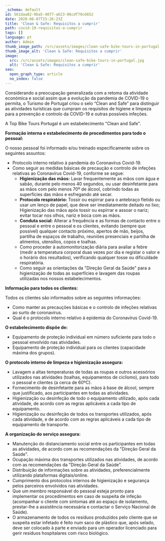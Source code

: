 ```yaml
---
_schema: default
id: 561daa82-9ba5-4077-a623-06cdf70c6652
date: 2020-06-07T15:26:23Z
title: 'Clean & Safe: Requisitos a cumprir'
path: covid-19-requisitos-a-cumprir
tags: []
language: pt
author: Admin
thumb_image_path: /src/assets/images/clean-safe-bike-tours-in-portugal.jpg
thumb_image_alt: 'Clean & Safe: Requisitos a cumprir'
image:
  src: /src/assets/images/clean-safe-bike-tours-in-portugal.jpg
  alt: 'Clean & Safe: Requisitos a cumprir'
seo:
  open_graph_type: article
  no_index: false
---
```

Considerando a preocupação generalizada com a retoma da atividade económica e social assim que a evolução da pandemia de COVID-19 o permita, o Turismo de Portugal criou o selo “Clean and Safe” para distinguir as atividades turísticas que cumpram os requisitos de higiene e limpeza para a prevenção e controlo da COVID-19 e outras possíveis infeções.

A Top Bike Tours Portugal é um estabelecimento "Clean and Safe".

**Formação interna e estabelecimento de procedimentos para todo o pessoal:**

O nosso pessoal foi informado e/ou treinado especificamente sobre os seguintes assuntos:

* Protocolo interno relativo à pandemia do Coronavírus Covid-19.
* Como seguir as medidas básicas de precaução e controlo de infeções relativas ao Coronavírus Covid-19, conforme se segue:
  * **Higienização das mãos:** Lavar frequentemente as mãos com água e sabão, durante pelo menos 40 segundos, ou usar desinfetante para as mãos com pelo menos 70º de álcool, cobrindo todas as superfícies das mãos e esfregando até secar.
  * **Protocolo respiratório:** Tossir ou espirrar para o antebraço fletido ou usar um lenço de papel, que deve ser imediatamente deitado no lixo; Higienização das mãos após tossir ou espirrar e assoar o nariz; evitar tocar nos olhos, nariz e boca com as mãos.
  * **Conduta social:** Alterar a frequência e as formas de contacto entre o pessoal e entre o pessoal e os clientes, evitando (sempre que possível) qualquer contacto próximo, apertos de mão, beijos, partilha de espaços de trabalho, reuniões presenciais e partilha de alimentos, utensílios, copos e toalhas.
  * Como proceder à automonitorização diária para avaliar a febre (medir a temperatura corporal duas vezes por dia e registar o valor e o horário dos resultados), verificando qualquer tosse ou dificuldade respiratória.
  * Como seguir as orientações da "Direção Geral da Saúde" para a higienização de todas as superfícies e lavagem das roupas utilizadas nos nossos estabelecimentos.

**Informação para todos os clientes:**

Todos os clientes são informados sobre as seguintes informações:

* Como manter as precauções básicas e o controlo de infeções relativas ao surto de coronavírus.
* Qual é o protocolo interno relativo à epidemia do Coronavírus Covid-19.

**O estabelecimento dispõe de:**

* Equipamento de proteção individual em número suficiente para todo o pessoal envolvido nas atividades.
* Equipamento de proteção individual para os clientes (capacidade máxima dos grupos).

**O protocolo interno de limpeza e higienização assegura:**

* Lavagem a altas temperaturas de todas as roupas e outros acessórios utilizados nas atividades (toalhas, equipamentos de ciclismo), para todo o pessoal e clientes (a cerca de 60ºC).
* Fornecimento de desinfetante para as mãos à base de álcool, sempre que justificado, aos participantes em todas as atividades.
* Higienização ou desinfeção de todo o equipamento utilizado, após cada atividade, de acordo com as regras aplicáveis a cada tipo de equipamento.
* Higienização ou desinfeção de todos os transportes utilizados, após cada atividade, e de acordo com as regras aplicáveis a cada tipo de equipamento de transporte.

**A organização do serviço assegura:**

* Manutenção do distanciamento social entre os participantes em todas as atividades, de acordo com as recomendações da "Direção Geral da Saúde".
* Ocupação máxima dos transportes utilizados nas atividades, de acordo com as recomendações da "Direção Geral da Saúde".
* Distribuição de informações sobre as atividades, preferencialmente utilizando plataformas digitais/online.
* Cumprimento dos protocolos internos de higienização e segurança pelos parceiros envolvidos nas atividades.
* Que um membro responsável do pessoal esteja pronto para implementar os procedimentos em caso de suspeita de infeção (acompanhar o cliente com sintomas até ao espaço de isolamento, prestar-lhe a assistência necessária e contactar o Serviço Nacional de Saúde).
* O armazenamento de todos os resíduos produzidos pelo cliente que se suspeita estar infetado é feito num saco de plástico que, após selado, deve ser colocado à parte e enviado para um operador licenciado para gerir resíduos hospitalares com risco biológico.

&nbsp;